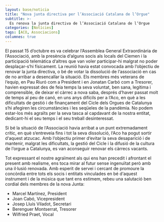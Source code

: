 ```yaml
---
layout: base/noticia
title: "Nova junta directiva per l’Associació Catalana de l’Orgue"
subtitle: >-
  Es renova la junta directiva de l’Associació Catalana de l’Orgue
categories: [Notícies]
tags: [ACO, Associacions]
columnes: true
---
```


El passat 15 d‘octubre es va celebrar l‘Assemblea General Extraordinària de l‘Associació,
amb la presència d‘alguns socis als locals del Ciemen i la participació telemàtica d‘altres
que van voler participar-hi malgrat no poder desplaçar-s‘hi físicament. La reunió havia
estat convocada amb l‘objectiu de renovar la junta directiva, o bé de votar la dissolució
de l‘associació en cas de no arribar a desencallar la situació. Els membres més veterans
de l‘equip, en Pau Riuró com a President i en Jonatan Carbó com a Tresorer, havien expressat des de feia
temps la seva voluntat, ben sana, legítima i comprensible, de deixar
el càrrec a nova saba, després d‘haver passat molt de temps al peu de canó, en uns anys
difícils per a l‘Aco, en què a les dificultats de gestió i de finançament del Cicle dels Orgues
de Catalunya s‘hi afegiren les circumstàncies i les seqüeles de la pandèmia. No podem
estar-los més agraïts per la seva tasca al capdavant de la nostra entitat, dedicant-hi el seu
temps i el seu treball desinteressat.

Si bé la situació de l‘Associació havia arribat a un punt extremadament crític, en què
s‘entreveia fins i tot la seva dissolució, l‘Aco ha pogut sortir d‘aquest atzucac. Amb l‘objectiu
primer d‘evitar la seva desaparició i de mantenir, malgrat les dificultats, la gestió
del Cicle i la difusió de la cultura de l‘orgue a Catalunya, es van aconseguir renovar els
càrrecs vacants.

Tot expressant el nostre agraïment als qui ens han precedit i afrontant el present amb
realisme, ens toca mirar al futur sense ingenuïtat però amb una il·lusió renovada. Amb
esperit de servei i cercant de promoure la concòrdia entre tots els socis i entitats vinculades
en bé d‘aquest instrument i de la música que tant ens estimem, rebeu una salutació
ben cordial dels membres de la nova Junta:

- Marcel Martínez, President
- Joan Cabó, Vicepresident
- Josep Lluís Viladot, Secretari
- Berenguer Montserrat, Tresorer
- Wilfried Praet, Vocal
